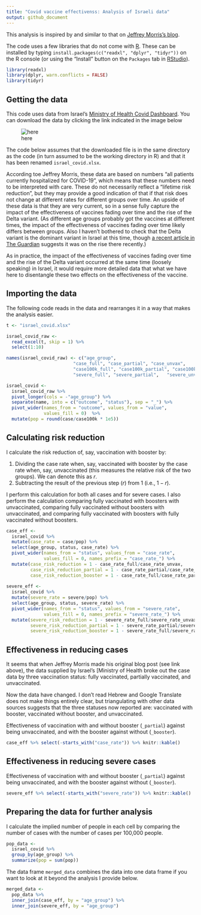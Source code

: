 ```yaml
---
title: "Covid vaccine effectivenss: Analysis of Israeli data"
output: github_document
---
```


This analysis is inspired by and similar to that on [Jeffrey Morris's blog](https://www.covid-datascience.com/post/israeli-data-how-can-efficacy-vs-severe-disease-be-strong-when-60-of-hospitalized-are-vaccinated).

The code uses a few libraries that do not come with [R](https://cran.rstudio.com). 
These can be installed by typing `install.packages(c("readxl", "dplyr", "tidyr"))` on the R console (or using the "Install" button on the `Packages` tab in [RStudio](https://www.rstudio.com/products/rstudio/download/#download)).


```r
library(readxl)
library(dplyr, warn.conflicts = FALSE)
library(tidyr)
```

## Getting the data

This code uses data from Israel's [Ministry of Health Covid Dashboard](https://datadashboard.health.gov.il/COVID-19/general).
You can download the data by clicking the link indicated in the image below

![here](webpage.png)

The code below assumes that the downloaded file is in the same directory as the code (in turn assumed to be the working directory in R) and that it has been renamed `israel_covid.xlsx`.

According toe Jeffrey Morris, these data are based on numbers "all patients currently hospitalized for COVID-19", which means that these numbers need to be interpreted with care.
These do not necessarily reflect a "lifetime risk reduction", but they may provide a good indication of that if that risk does not change at different rates for different groups over time.
An upside of these data is that they are very current, so in a sense fully capture the impact of the effectiveness of vaccines fading over time and the rise of the Delta variant.
(As different age groups probably got the vaccines at different times, the impact of the effectiveness of vaccines fading over time likely differs between groups.
Also I haven't bothered to check that the Delta variant is the dominant variant in Israel at this time, though [a recent article in The Guardian](https://www.theguardian.com/world/2021/aug/31/israel-registers-record-daily-coronavirus-cases) suggests it was on the rise there recently.)

As in practice, the impact of the effectiveness of vaccines fading over time and the rise of the Delta variant occurred at the same time (loosely speaking) in Israel, it would require more detailed data that what we have here to disentangle these two effects on the effectiveness of the vaccine.

## Importing the data

The following code reads in the data and rearranges it in a way that makes the analysis easier.


```r
t <- "israel_covid.xlsx"

israel_covid_raw <- 
  read_excel(t, skip = 1) %>%
  select(1:10)

names(israel_covid_raw) <- c("age_group",	
                         "case_full", "case_partial", "case_unvax",
                         "case100k_full", "case100k_partial", "case100k_unvax", 
                         "severe_full", "severe_partial",	"severe_unvax")
```

```r
israel_covid <- 
  israel_covid_raw %>%
  pivot_longer(cols = -"age_group") %>%
  separate(name, into = c("outcome", "status"), sep = "_") %>%
  pivot_wider(names_from = "outcome", values_from = "value",
              values_fill = 0)  %>%
  mutate(pop = round(case/case100k * 1e5))

```

## Calculating risk reduction

I calculate the risk reduction of, say, vaccination with booster by:

1. Dividing the case rate when, say, vaccinated with booster by the case rate when, say, unvaccinated (this measures the relative risk of the two groups). We can denote this as $r$.
2. Subtracting the result of the previous step ($r$) from 1 (i.e., $1 - r$).

I perform this calculation for both all cases and for severe cases.
I also perform the calculation comparing fully vaccinated with boosters with unvaccinated, comparing fully vaccinated without boosters with unvaccinated, and comparing fully vaccinated with boosters with fully vaccinated without boosters.

```r
case_eff <- 
  israel_covid %>%
  mutate(case_rate = case/pop) %>%
  select(age_group, status, case_rate) %>%
  pivot_wider(names_from = "status", values_from = "case_rate", 
              values_fill = 0, names_prefix = "case_rate_") %>%
  mutate(case_risk_reduction = 1 - case_rate_full/case_rate_unvax,
         case_risk_reduction_partial = 1 - case_rate_partial/case_rate_unvax,
         case_risk_reduction_booster = 1 - case_rate_full/case_rate_partial)
         
severe_eff <-
  israel_covid %>%
  mutate(severe_rate = severe/pop) %>%
  select(age_group, status, severe_rate) %>%
  pivot_wider(names_from = "status", values_from = "severe_rate", 
              values_fill = 0, names_prefix = "severe_rate_") %>%
  mutate(severe_risk_reduction = 1 - severe_rate_full/severe_rate_unvax,
         severe_risk_reduction_partial = 1 - severe_rate_partial/severe_rate_unvax,
         severe_risk_reduction_booster = 1 - severe_rate_full/severe_rate_partial)
```

## Effectiveness in reducing cases

It seems that when Jeffrey Morris made his original blog post (see link above), the data supplied by Israel's [Ministry of Health broke out the case data by three vaccination status: fully vaccinated, partially vaccinated, and unvaccinated.

Now the data have changed.
I don't read Hebrew and Google Translate does not make things entirely clear, but triangulating with other data sources suggests that the three statuses now reported are: vaccinated with booster, vaccinated without booster, and unvaccinated.

Effectiveness of vaccination with and without booster (`_partial`) against being unvaccinated, and with the booster against without (`_booster`).

```r
case_eff %>% select(-starts_with("case_rate")) %>% knitr::kable()
```

## Effectiveness in reducing severe cases

Effectiveness of vaccination with and without booster  (`_partial`) against being unvaccinated, and with the booster against without (`_booster`).

```r
severe_eff %>% select(-starts_with("severe_rate")) %>% knitr::kable()
```


## Preparing the data for further analysis

I calculate the implied number of people in each cell by comparing the number of cases with the number of cases per 100,000 people.

```r
pop_data <-
  israel_covid %>%
  group_by(age_group) %>%
  summarize(pop = sum(pop))
```

The data frame `merged_data` combines the data into one data frame if you want to look at it beyond the analysis I provide below.

```r
merged_data <-
  pop_data %>%
  inner_join(case_eff, by = "age_group") %>%
  inner_join(severe_eff, by = "age_group")
```

